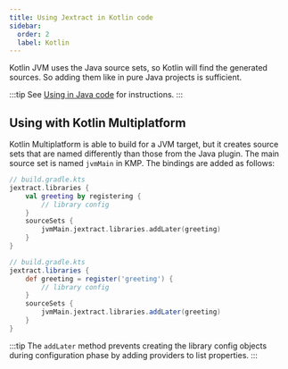 ```yaml
---
title: Using Jextract in Kotlin code
sidebar:
  order: 2
  label: Kotlin
---
```


Kotlin JVM uses the Java source sets, so Kotlin will find the generated sources.
So adding them like in pure Java projects is sufficient.

:::tip
See [Using in Java code](../java/) for instructions.
:::

## Using with Kotlin Multiplatform

Kotlin Multiplatform is able to build for a JVM target, but it creates source sets that are named differently than those from the Java plugin.
The main source set is named `jvmMain` in KMP.
The bindings are added as follows:

<Tabs syncKey="dsl">
<TabItem label="Kotlin">

```kts {7}
// build.gradle.kts
jextract.libraries {
    val greeting by registering {
        // library config
    }
    sourceSets {
        jvmMain.jextract.libraries.addLater(greeting)
    }
}
```

</TabItem>
<TabItem label="Groovy">

```groovy {7}
// build.gradle.kts
jextract.libraries {
    def greeting = register('greeting') {
        // library config
    }
    sourceSets {
        jvmMain.jextract.libraries.addLater(greeting)
    }
}
```

</TabItem>
</Tabs>

:::tip
The `addLater` method prevents creating the library config objects during configuration phase by adding providers to list properties.
:::
